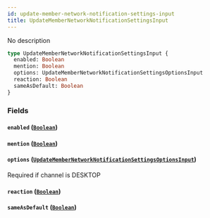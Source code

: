```yaml
---
id: update-member-network-notification-settings-input
title: UpdateMemberNetworkNotificationSettingsInput
---
```


No description

```graphql
type UpdateMemberNetworkNotificationSettingsInput {
  enabled: Boolean
  mention: Boolean
  options: UpdateMemberNetworkNotificationSettingsOptionsInput
  reaction: Boolean
  sameAsDefault: Boolean
}
```

### Fields

#### `enabled` ([`Boolean`](/graphql/scalars/boolean))

#### `mention` ([`Boolean`](/graphql/scalars/boolean))

#### `options` ([`UpdateMemberNetworkNotificationSettingsOptionsInput`](/graphql/inputs/update-member-network-notification-settings-options-input))

Required if channel is DESKTOP

#### `reaction` ([`Boolean`](/graphql/scalars/boolean))

#### `sameAsDefault` ([`Boolean`](/graphql/scalars/boolean))
